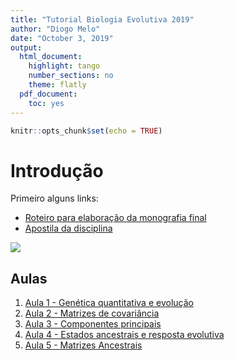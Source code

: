 ```yaml
---
title: "Tutorial Biologia Evolutiva 2019"
author: "Diogo Melo"
date: "October 3, 2019"
output:
  html_document:
    highlight: tango
    number_sections: no
    theme: flatly
  pdf_document:
    toc: yes
---
```


```r
knitr::opts_chunk$set(echo = TRUE)
```

# Introdução

Primeiro alguns links:

- [Roteiro para elaboração da monografia final](http://diogro.github.io/BioEvol/roteiro.html)
- [Apostila da disciplina](https://github.com/lem-usp/apostila-bio-evol/blob/master/apostila-Bio312.pdf?raw=true)

![](./darwin.jpg)

## Aulas

1. [Aula 1 - Genética quantitativa e evolução](http://diogro.github.io/BioEvol/aula1.html)
2. [Aula 2 - Matrizes de covariância](http://diogro.github.io/BioEvol/aula2.html)
3. [Aula 3 - Componentes principais](http://diogro.github.io/BioEvol/aula3.html)
4. [Aula 4 - Estados ancestrais e resposta evolutiva](http://diogro.github.io/BioEvol/aula4.html)
<!-- 4. [Aula 4.1 - Reconstrução ancestral por parcimônia linear](http://diogro.github.io/BioEvol/aula4.1.html) -->
5. [Aula 5 - Matrizes Ancestrais](http://diogro.github.io/BioEvol/aula5.html)
<!-- 6. [Aula 6 - Gradientes de Seleção](http://diogro.github.io/BioEvol/aula6.html) -->
<!-- 7. [Aula 7 - Análise de Variância](http://diogro.github.io/BioEvol/analise_variancia.html) -->
